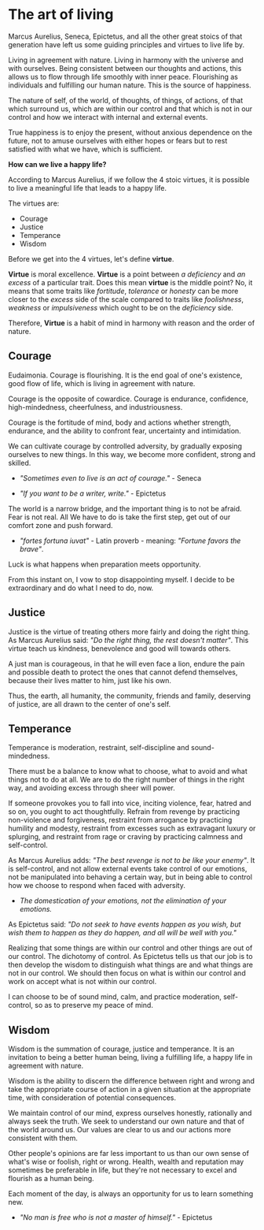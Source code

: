 # The art of living

Marcus Aurelius, Seneca, Epictetus, and all the other great stoics of that generation have left us some guiding principles and virtues to live life by.

Living in agreement with nature. Living in harmony with the universe and with ourselves. Being consistent between our thoughts and actions, this allows us to flow through life smoothly with inner peace. 
Flourishing as individuals and fulfilling our human nature. This is the source of happiness.

The nature of self, of the world, of thoughts, of things, of actions, of that which surround us, which are within our control and that which is not in our control and how we interact with internal and external events.

True happiness is to enjoy the present, without anxious dependence on the future, not to amuse ourselves with either hopes or fears but to rest satisfied with what we have, which is sufficient.

**How can we live a happy life?**

According to Marcus Aurelius, if we follow the 4 stoic virtues, it is possible to live a meaningful life that leads to a happy life.

The virtues are:
- Courage
- Justice
- Temperance
- Wisdom

Before we get into the 4 virtues, let's define **virtue**.

**Virtue** is moral excellence. **Virtue** is a point between *a deficiency* and *an excess* of a particular trait. Does this mean **virtue** is the middle point?
No, it means that some traits like *fortitude*, *tolerance* or *honesty* can be more closer to the *excess* side of the scale compared
to traits like *foolishness*, *weakness* or *impulsiveness* which ought to be on the *deficiency* side.

Therefore, **Virtue** is a habit of mind in harmony with reason and the order of nature. 

## Courage
Eudaimonia. Courage is flourishing. It is the end goal of one's existence, good flow of life, which is living in agreement with nature.

Courage is the opposite of cowardice. Courage is endurance, confidence, high-mindedness, cheerfulness, and industriousness.

Courage is the fortitude of mind, body and actions whether strength, endurance, and the ability to confront fear, uncertainty and intimidation.

We can cultivate courage by controlled adversity, by gradually exposing ourselves to new things. In this way, we become more confident, strong and skilled.

- *"Sometimes even to live is an act of courage."* - Seneca

- *"If you want to be a writer, write."* - Epictetus

The world is a narrow bridge, and the important thing is to not be afraid. Fear is not real. All We have to do is take the first step, get out of our comfort zone and push forward.

- *"fortes fortuna iuvat"* - Latin proverb - meaning: *"Fortune favors the brave"*.

Luck is what happens when preparation meets opportunity.

From this instant on, I vow to stop disappointing myself. I decide to be extraordinary and do what I need to do, now.

## Justice
Justice is the virtue of treating others more fairly and doing the right thing. As Marcus Aurelius said: *"Do the right thing, the rest doesn't matter"*. 
This virtue teach us kindness, benevolence and good will towards others.

A just man is courageous, in that he will even face a lion, endure the pain and possible death to protect the ones that cannot defend themselves, because their lives matter to him, just like his own.

Thus, the earth, all humanity, the community, friends and family, deserving of justice, are all drawn to the center of one's self.

## Temperance
Temperance is moderation, restraint, self-discipline and sound-mindedness.

There must be a balance to know what to choose, what to avoid and what things not to do at all. 
We are to do the right number of things in the right way, and avoiding excess through sheer will power.

If someone provokes you to fall into vice, inciting violence, fear, hatred and so on, you ought to act thoughtfully. Refrain from revenge by practicing non-violence and forgiveness,
restraint from arrogance by practicing humility and modesty, restraint from excesses such as extravagant luxury or splurging, and restraint from rage or craving by practicing calmness and self-control.

As Marcus Aurelius adds: *"The best revenge is not to be like your enemy"*. It is self-control, and not allow external events take control of our emotions, not be manipulated into behaving a certain way, 
but in being able to control how we choose to respond when faced with adversity. 
- *The domestication of your emotions, not the elimination of your emotions.*

As Epictetus said: *"Do not seek to have events happen as you wish, but wish them to happen as they do happen, and all will be well with you."*

Realizing that some things are within our control and other things are out of our control. The dichotomy of control.
As Epictetus tells us that our job is to then develop the wisdom to distinguish what things are and what things are not in our control. We should then focus on what is within our control and work on accept what is not within our control.

I can choose to be of sound mind, calm, and practice moderation, self-control, so as to preserve my peace of mind.

## Wisdom
Wisdom is the summation of courage, justice and temperance. It is an invitation to being a better human being, living a fulfilling life, a happy life in agreement with nature.

Wisdom is the ability to discern the difference between right and wrong and take the appropriate course of action in a given situation at the appropriate time, with consideration of potential consequences.

We maintain control of our mind, express ourselves honestly, rationally and always seek the truth. We seek to understand our own nature and that of the world around us. Our values are clear to us and our actions more consistent with them.

Other people's opinions are far less important to us than our own sense of what's wise or foolish, right or wrong. Health, wealth and reputation may sometimes be preferable in life, but they're not necessary to excel and flourish as a human being.

Each moment of the day, is always an opportunity for us to learn something new.

- *"No man is free who is not a master of himself."* - Epictetus
